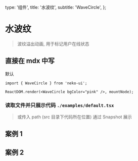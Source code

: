   type: '组件',
  title: '水波纹',
  subtitle: 'WaveCircle',
};

# 水波纹

> 波纹溢出动画, 用于标记用户在线状态

## 直接在 mdx 中写


<div style={{ display: 'flex', height: 300 }}>
  <WaveCircle bgColor="pink" />
  <WaveCircle>默认</WaveCircle>
</div>

```tsx
import { WaveCircle } from 'neko-ui';

ReactDOM.render(<WaveCircle bgColor="pink" />, mountNode);
```

### 读取文件并只展示代码 `./examples/default.tsx`


<CodeBlock code={code} lang="tsx" />

> 或传入 path (src 目录下代码所在位置) 通过 Snapshot 展示


## 案例 1

<Snapshot path="wave-circle/examples/default" lang="tsx" />

## 案例 2

<Snapshot path="wave-circle/examples/bg" lang="tsx" />


<MD text={api} />

